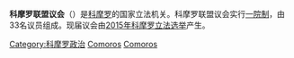 {{unreferenced|time=2019-03-02T11:22:29+00:00}}
'''科摩罗联盟议会'''（{{lang-fr|Assemblée nationale de l'Union des Comores}}）是[[科摩罗|科摩罗]]的国家立法机关。科摩罗联盟议会实行[[一院制|一院制]]，由33名议员组成。现届议会由[[2015年科摩罗立法选举|2015年科摩罗立法选举]]产生。

{{非洲题目|议会}}
{{國家一院制立法機構}}
[[Category:科摩罗政治|Category:科摩罗政治]]
[[Category:国家立法机构|Comoros]]
[[Category:一院制立法機構|Comoros]]
{{Comoros-stub}}